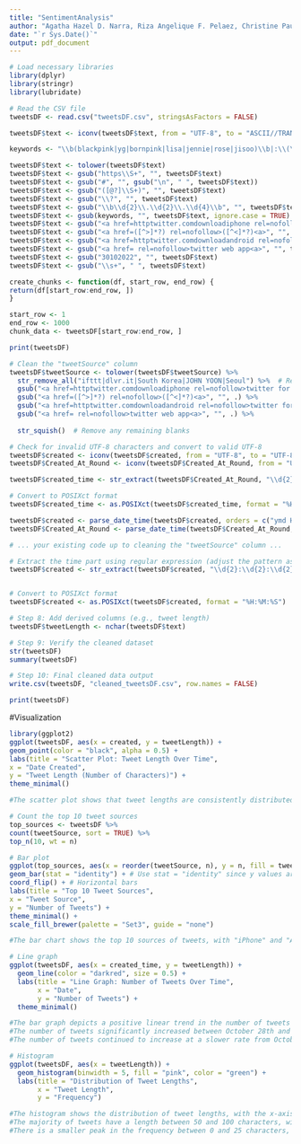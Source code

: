 ```yaml
---
title: "SentimentAnalysis"
author: "Agatha Hazel D. Narra, Riza Angelique F. Pelaez, Christine Pauline Saria"
date: "`r Sys.Date()`"
output: pdf_document
---
```

```r
# Load necessary libraries
library(dplyr)
library(stringr)
library(lubridate)

# Read the CSV file
tweetsDF <- read.csv("tweetsDF.csv", stringsAsFactors = FALSE)
```

```r
tweetsDF$text <- iconv(tweetsDF$text, from = "UTF-8", to = "ASCII//TRANSLIT", sub = "")

keywords <- "\\b(blackpink|yg|bornpink|lisa|jennie|rose|jisoo)\\b|:\\(\\(|&amp;|!|:\\(|&lt;/3|:|&lt;|/|~|iphone|android|nody_meow,|rogue_corq,|apobang27095028,|dessouslevide,|junacrawf0rd,|idkaybictdie,|lhcwesq4iebpbzf,|bpbiggestggindw,|lovemyhead,|akinsolaaliu,|nhlandmlb_fan,|virgini47003223,|angelscrown_,|stacebu,|starlight_sasha,|yuna4lifer,|diandianwong,|dillikahoshi,|tomie_jpg,|biyulving,|jshms9|1ov,|run_pjm,|lae__loner,|ariana_n64,|hdragees,|leemandelo,|purpleocean_i,|wildcatalum,|koreankrueger,|straykldswoo,|siang_ping,|lovemyheadwrap,|nyeongive,|cryptocross0ver|reexrco,|clarefl96567112,|wsbt,|killugoners,|maimechantel,|thealexateam,|ttaesthicx,|juliana62208602,|sadfuk99,|the_inspi,|hyckgasm,|hooriapashaa,|seungri_italy,|rawmilklvr,|laurettaland,|amaarzahid,|andiroo_,|__borntoslay_,|gothwolfjk,|3bbbinlove,|globalmyeon,|tianz17,|2korad,|doncastor4,|lesbi,|yolanda71545557,|mochixjm,|nunupaws,|simoncropp,|aoife,|btsvoque,|jeongpark52,|cloudychiwoo,|kaiewitherloavc,|yerimlvs,|mochixjm1,|tear_ofgod,|frothfather,|moatybuns,|richiericil,|maggiemae2019,|ckyunstd,|cyborgslament,|hyukasplush,|cxcileyyyy,|jungwoohehet,|lostinminhyuk,|crazyemio,|cbsaustin,|backtobleuside,|arches_in,|shelleypowers,|christineirishg,|bubblephehe,|minsmitten,|kaysfalling,|verrerenebi,|ntm23,|auroraluvbot,|my_drama_list,|kindordie,|kaede_zen,|luvskeehoo,"
```

```r
tweetsDF$text <- tolower(tweetsDF$text)
tweetsDF$text <- gsub("https\\S+", "", tweetsDF$text)
tweetsDF$text <- gsub("#", "", gsub("\n", " ", tweetsDF$text))
tweetsDF$text <- gsub("([@?]\\S+)", "", tweetsDF$text)
tweetsDF$text <- gsub("\\?", "", tweetsDF$text)
tweetsDF$text <- gsub("\\b\\d{2}\\.\\d{2}\\.\\d{4}\\b", "", tweetsDF$text)
tweetsDF$text <- gsub(keywords, "", tweetsDF$text, ignore.case = TRUE)
tweetsDF$text <- gsub("<a href=httptwitter.comdownloadiphone rel=nofollow>twitter for iphone<a>", "", tweetsDF$text)
tweetsDF$text <- gsub("<a href=([^>]*?) rel=nofollow>([^<]*?)<a>", "", tweetsDF$text)
tweetsDF$text <- gsub("<a href=httptwitter.comdownloadandroid rel=nofollow>twitter for android<a>", "", tweetsDF$text)
tweetsDF$text <- gsub("<a href= rel=nofollow>twitter web app<a>", "", tweetsDF$text)
tweetsDF$text <- gsub("30102022", "", tweetsDF$text)
tweetsDF$text <- gsub("\\s+", " ", tweetsDF$text)
```

```r
create_chunks <- function(df, start_row, end_row) {
return(df[start_row:end_row, ])
}

start_row <- 1
end_row <- 1000
chunk_data <- tweetsDF[start_row:end_row, ]

print(tweetsDF)
```

```r
# Clean the "tweetSource" column
tweetsDF$tweetSource <- tolower(tweetsDF$tweetSource) %>%
  str_remove_all("ifttt|dlvr.it|South Korea|JOHN YOON|Seoul") %>%  # Remove irrelevant characters
  gsub("<a href=httptwitter.comdownloadiphone rel=nofollow>twitter for iphone<a>", "", .) %>%
  gsub("<a href=([^>]*?) rel=nofollow>([^<]*?)<a>", "", .) %>%
  gsub("<a href=httptwitter.comdownloadandroid rel=nofollow>twitter for android<a>", "", .) %>%
  gsub("<a href= rel=nofollow>twitter web app<a>", "", .) %>%
  
  str_squish()  # Remove any remaining blanks

```

```r
# Check for invalid UTF-8 characters and convert to valid UTF-8
tweetsDF$created <- iconv(tweetsDF$created, from = "UTF-8", to = "UTF-8", sub = "byte")
tweetsDF$Created_At_Round <- iconv(tweetsDF$Created_At_Round, from = "UTF-8", to = "UTF-8", sub = "byte")

```

```r
tweetsDF$created_time <- str_extract(tweetsDF$Created_At_Round, "\\d{2}:\\d{2}:\\d{2}")

# Convert to POSIXct format
tweetsDF$created_time <- as.POSIXct(tweetsDF$created_time, format = "%H:%M:%S")
```

```r
tweetsDF$created <- parse_date_time(tweetsDF$created, orders = c("ymd HMS", "mdy HMS", "dmy HMS"), tz = "UTC")
tweetsDF$Created_At_Round <- parse_date_time(tweetsDF$Created_At_Round, orders = c("ymd HMS", "mdy HMS", "dmy HMS"), tz = "UTC")
```

```r
# ... your existing code up to cleaning the "tweetSource" column ...

# Extract the time part using regular expression (adjust the pattern as needed)
tweetsDF$created <- str_extract(tweetsDF$created, "\\d{2}:\\d{2}:\\d{2}")


# Convert to POSIXct format
tweetsDF$created <- as.POSIXct(tweetsDF$created, format = "%H:%M:%S")

```

```r
# Step 8: Add derived columns (e.g., tweet length)
tweetsDF$tweetLength <- nchar(tweetsDF$text)

# Step 9: Verify the cleaned dataset
str(tweetsDF)
summary(tweetsDF)

# Step 10: Final cleaned data output
write.csv(tweetsDF, "cleaned_tweetsDF.csv", row.names = FALSE)
```

```r
print(tweetsDF)
```

#Visualization

```r
library(ggplot2)
ggplot(tweetsDF, aes(x = created, y = tweetLength)) +
geom_point(color = "black", alpha = 0.5) +
labs(title = "Scatter Plot: Tweet Length Over Time",
x = "Date Created",
y = "Tweet Length (Number of Characters)") +
theme_minimal()

#The scatter plot shows that tweet lengths are consistently distributed over time, with most #tweets clustering near the upper character limit (140–280 characters). A few outliers with #very short tweet lengths are also visible, likely representing brief or automated messages. #No clear trend or variation in tweet length over time is apparent from the current #visualization.
```

```r
# Count the top 10 tweet sources
top_sources <- tweetsDF %>%
count(tweetSource, sort = TRUE) %>%
top_n(10, wt = n)

# Bar plot
ggplot(top_sources, aes(x = reorder(tweetSource, n), y = n, fill = tweetSource)) +
geom_bar(stat = "identity") + # Use stat = "identity" since y values are precomputed
coord_flip() + # Horizontal bars
labs(title = "Top 10 Tweet Sources",
x = "Tweet Source",
y = "Number of Tweets") +
theme_minimal() +
scale_fill_brewer(palette = "Set3", guide = "none")

#The bar chart shows the top 10 sources of tweets, with "iPhone" and "Android" being the most #common platforms, contributing significantly more tweets than other sources. "Others" also #accounts for a notable number of tweets, while smaller sources like "iPad," "IFTTT," and #"dlvr.it" have minimal contributions. This suggests that mobile devices dominate tweet #generation, with iPhone slightly surpassing Android in usage.
```

```r


# Line graph
ggplot(tweetsDF, aes(x = created_time, y = tweetLength)) +
  geom_line(color = "darkred", size = 0.5) +
  labs(title = "Line Graph: Number of Tweets Over Time",
       x = "Date",
       y = "Number of Tweets") +
  theme_minimal()

#The bar graph depicts a positive linear trend in the number of tweets over time.
#The number of tweets significantly increased between October 28th and October 29th.
#The number of tweets continued to increase at a slower rate from October 29th to October #30th.
```

```r
# Histogram
ggplot(tweetsDF, aes(x = tweetLength)) +
  geom_histogram(binwidth = 5, fill = "pink", color = "green") +
  labs(title = "Distribution of Tweet Lengths",
       x = "Tweet Length",
       y = "Frequency")

#The histogram shows the distribution of tweet lengths, with the x-axis representing #the tweet length in characters and the y-axis representing the frequency of tweets of #that length.
#The majority of tweets have a length between 50 and 100 characters, with the peak #frequency occurring between 100 and 125 characters.
#There is a smaller peak in the frequency between 0 and 25 characters, and a very #small number of tweets have lengths greater than 125 characters.
```